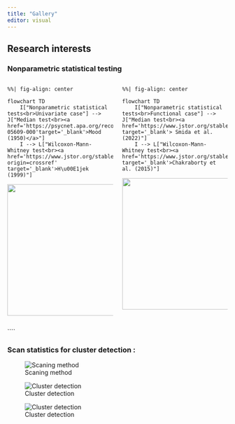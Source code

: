 ```yaml
---
title: "Gallery"
editor: visual
---
```


## Research interests

### Nonparametric statistical testing

````{=html}
<!--
```r
#| label: fig-peng-tour-demo
#| layout-ncol: 2
#| echo: false
#| out-width: "35%"
#| fig.width: 2
#| fig.height: 1
knitr::include_graphics("boxplot_1.png")
knitr::include_graphics("case_study.png")
```
-->
````

::: columns
::: {.column width="50%"}
```mermaid
%%| fig-align: center

flowchart TD
    I["Nonparametric statistical tests<br>Univariate case"] --> J["Median test<br><a href='https://psycnet.apa.org/record/1950-05609-000'target='_blank'>Mood (1950)</a>"]
    I --> L["Wilcoxon-Mann-Whitney test<br><a href='https://www.jstor.org/stable/3001968?origin=crossref' target='_blank'>H\u00E1jek (1999)"]
```

![](boxplot_1.png){.fragment width="380" height="300"}
:::



::: {.column width="50%"}
```mermaid
%%| fig-align: center

flowchart TD
    I["Nonparametric statistical tests<br>Functional case"] --> J["Median test<br><a href='https://www.jstor.org/stable/43305650' target='_blank'> Smida et al. (2022)"]
    I --> L["Wilcoxon-Mann-Whitney test<br><a href='https://www.jstor.org/stable/43305650' target='_blank'>Chakraborty et al. (2015)"]
```

![](case_study.png){.fragment width="420" height="300"}
:::
:::


<!--
::: {layout-ncol="2"}
![](boxplot_1.png){.fragment width="450" height="300"}

![](case_study.png){.fragment width="450" height="300"}
:::
-->


<!--
```{=html}
<object data="case_study.pdf" type="application/pdf" width="100%" height="100%" style="min-height:100vh;">
    <p>It appears you don't have a PDF plugin for this browser.
    No biggie... you can <a href="case_study.pdf">click here to
    download the PDF file.</a></p>
</object>
```
-->
````

### Scan statistics for cluster detection :

::: {layout-ncol="3"}
![Scaning method](cercles.png)

![Cluster detection](cluster.png)

![Cluster detection](curves.png)
:::
